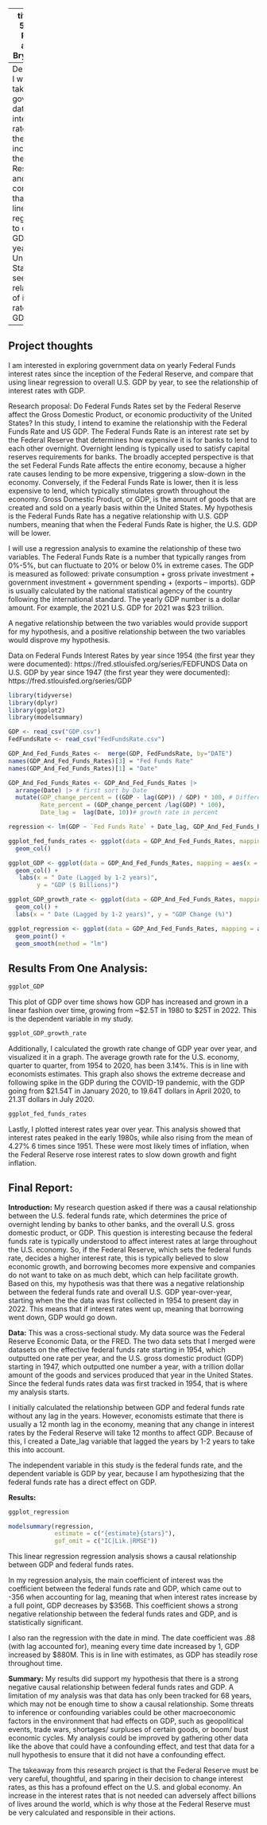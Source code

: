 
---
title: Gov 50 Final Project
author: Bryn Evans

output:
  distill::distill_article:
    self_contained: false
---
Description: I want to take government data on interest rates since the inception of the Federal Reserve, and compare that using linear regression to overall GDP by year for the United States, to see the relationship of interest rates with GDP.

---



## Project thoughts

I am interested in exploring government data on yearly Federal Funds interest rates since the inception of the Federal Reserve, and compare that using linear regression to overall U.S. GDP by year, to see the relationship of interest rates with GDP.

Research proposal: Do Federal Funds Rates set by the Federal Reserve affect the Gross Domestic Product, or economic productivity of the United States? In this study, I intend to examine the relationship with the Federal Funds Rate and US GDP. The Federal Funds Rate is an interest rate set by the Federal Reserve that determines how expensive it is for banks to lend to each other overnight. Overnight lending is typically used to satisfy capital reserves requirements for banks. The broadly accepted perspective is that the set Federal Funds Rate affects the entire economy, because a higher rate causes lending to be more expensive, triggering a slow-down in the economy. Conversely, if the Federal Funds Rate is lower, then it is less expensive to lend, which typically stimulates growth throughout the economy. Gross Domestic Product, or GDP, is the amount of goods that are created and sold on a yearly basis within the United States. My hypothesis is the Federal Funds Rate has a negative relationship with U.S. GDP numbers, meaning that when the Federal Funds Rate is higher, the U.S. GDP will be lower. 

I will use a regression analysis to examine the relationship of these two variables. The Federal Funds Rate is a number that typically ranges from 0%-5%, but can fluctuate to 20% or below 0% in extreme cases. The GDP is measured as followed: private consumption + gross private investment + government investment + government spending + (exports – imports). GDP is usually calculated by the national statistical agency of the country following the international standard. The yearly GDP number is a dollar amount. For example, the 2021 U.S. GDP for 2021 was $23 trillion.

A negative relationship between the two variables would provide support for my hypothesis, and a positive relationship between the two variables would disprove my hypothesis.

Data on Federal Funds Interest Rates by year since 1954 (the first year they were documented): https://fred.stlouisfed.org/series/FEDFUNDS
Data on U.S. GDP by year since 1947 (the first year they were documented): https://fred.stlouisfed.org/series/GDP





```r
library(tidyverse)
library(dplyr)
library(ggplot2)
library(modelsummary)

GDP <- read_csv("GDP.csv")
FedFundsRate <- read_csv("FedFundsRate.csv")

GDP_And_Fed_Funds_Rates <-  merge(GDP, FedFundsRate, by="DATE") 
names(GDP_And_Fed_Funds_Rates)[3] = "Fed Funds Rate"
names(GDP_And_Fed_Funds_Rates)[1] = "Date"

GDP_And_Fed_Funds_Rates <- GDP_And_Fed_Funds_Rates |>
  arrange(Date) |> # first sort by Date
  mutate(GDP_change_percent = ((GDP - lag(GDP)) / GDP) * 100, # Difference in GDP between Dates
         Rate_percent = (GDP_change_percent /lag(GDP) * 100),
         Date_lag =  lag(Date, 10))# growth rate in percent

regression <- lm(GDP ~ `Fed Funds Rate` + Date_lag, GDP_And_Fed_Funds_Rates)

ggplot_fed_funds_rates <- ggplot(data = GDP_And_Fed_Funds_Rates, mapping = aes(x = Date, y = `Fed Funds Rate`)) +
  geom_col() 

ggplot_GDP <- ggplot(data = GDP_And_Fed_Funds_Rates, mapping = aes(x = Date_lag, y = GDP)) +
  geom_col() +
   labs(x = " Date (Lagged by 1-2 years)", 
        y = "GDP ($ Billions)")

ggplot_GDP_growth_rate <- ggplot(data = GDP_And_Fed_Funds_Rates, mapping = aes(x = Date_lag, y = GDP_change_percent)) +
  geom_col() +
  labs(x = " Date (Lagged by 1-2 years)", y = "GDP Change (%)")

ggplot_regression <- ggplot(data = GDP_And_Fed_Funds_Rates, mapping = aes(x =`Fed Funds Rate`, y = GDP)) +
  geom_point() +
  geom_smooth(method = "lm")


```

## Results From One Analysis: 

```r
ggplot_GDP
```
  
  
  This plot of GDP over time shows how GDP has increased and grown in a linear fashion over time, growing from ~$2.5T in 1980 to $25T in 2022. This is the dependent variable in my study. 
  
  
```r
ggplot_GDP_growth_rate
```

Additionally, I calculated the growth rate change of GDP year over year, and visualized it in a graph. The average growth rate for the U.S. economy, quarter to quarter, from 1954 to 2020, has been 3.14%. This is in line with economists estimates. This graph also shows the extreme decrease and following spike in the GDP during the COVID-19 pandemic, with the GDP going from $21.54T in January 2020, to 19.64T dollars in April 2020, to 21.3T dollars in July 2020.


```r
ggplot_fed_funds_rates
```

  Lastly, I plotted  interest rates year over year. This analysis showed that interest rates peaked in the early 1980s, while also rising from the mean of 4.27% 6 times since 1951. These were most likely times of inflation, when the Federal Reserve rose interest rates to slow down growth and fight inflation.

## Final Report:
  
**Introduction:** My research question asked if there was a causal relationship between the U.S. federal funds rate, which determines the price of overnight lending by banks to other banks, and the overall U.S. gross domestic product, or GDP. This question is interesting because the federal funds rate is typically understood to affect interest rates at large throughout the U.S. economy. So, if the Federal Reserve, which sets the federal funds rate, decides a higher interest rate, this is typically believed to slow economic growth, and borrowing becomes more expensive and companies do not want to take on as much debt, which can help facilitate growth. Based on this, my hypothesis was that there was a negative relationship between the federal funds rate and overall U.S. GDP year-over-year, starting when the the data was first collected in 1954 to present day in 2022. This means that if interest rates went up, meaning that borrowing went down, GDP would go down. 

**Data:** This was a cross-sectional study. My data source was the Federal Reserve Economic Data, or the FRED. The two data sets that I merged were datasets on the effective federal funds rate starting in 1954, which outputted one rate per year, and the U.S. gross domestic product (GDP) starting in 1947, which outputted one number a year, with a trillion dollar amount of the goods and services produced that year in the United States. Since the federal funds rates data was first tracked in 1954, that is where my analysis starts.

I initially calculated the relationship between GDP and federal funds rate without any lag in the years. However, economists estimate that there is usually a 12 month lag in the economy, meaning that any change in interest rates by the Federal Reserve will take 12 months to affect GDP. Because of this, I created a Date_lag variable that lagged the years by 1-2 years to take this into account.

The independent variable in this study is the federal funds rate, and the dependent variable is GDP by year, because I am hypothesizing that the federal funds rate has a direct effect on GDP. 

**Results:** 

```r

ggplot_regression

modelsummary(regression,
             estimate = c("{estimate}{stars}"),
             gof_omit = c("IC|Lik.|RMSE"))
```

This linear regression regression analysis shows a causal relationship between GDP and federal funds rates.

In my regression analysis, the main coefficient of interest was the coefficient between the federal funds rate and GDP, which came out to -356 when accounting for lag, meaning that when interest rates increase by a full point, GDP decreases by $356B. This coefficient shows a strong negative relationship between the federal funds rates and GDP, and is statistically significant. 
  
I also ran the regression with the date in mind. The date coefficient was .88 (with lag accounted for), meaning every time date increased by 1, GDP increased by $880M. This is in line with estimates, as GDP has steadily rose throughout time. 


**Summary:** My results did support my hypothesis that there is a strong negative causal relationship between federal funds rates and GDP. A limitation of my analysis was that data has only been tracked for 68 years, which may not be enough time to show a causal relationship. Some threats to inference or confounding variables could be other macroeconomic factors in the environment that had effects on GDP, such as geopolitical events, trade wars, shortages/ surpluses of certain goods, or boom/ bust economic cycles. My analysis could be improved by gathering other data like the above that could have a confounding effect, and test that data for a null hypothesis to ensure that it did not have a confounding effect.

The takeaway from this research project is that the Federal Reserve must be very careful, thoughtful, and sparing in their decision to change interest rates, as this has a profound effect on the U.S. and global economy. An increase in the interest rates that is not needed can adversely affect billions of lives around the world, which is why those at the Federal Reserve must be very calculated and responsible in their actions.

